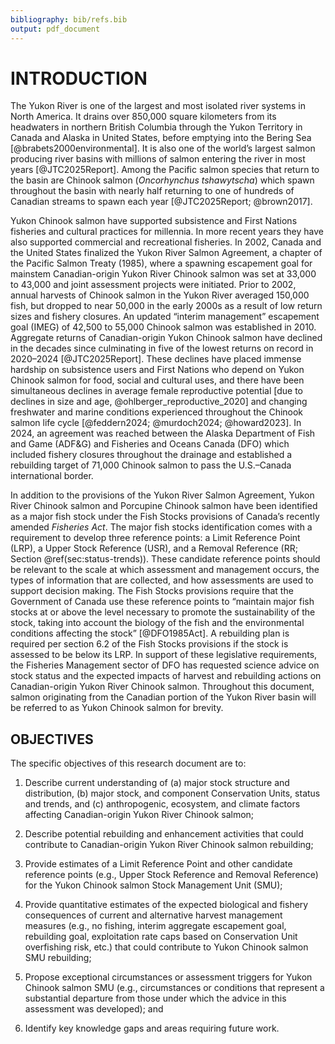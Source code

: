 ```yaml
---
bibliography: bib/refs.bib
output: pdf_document
---
```

# INTRODUCTION {#sec:introduction}

The Yukon River is one of the largest and most isolated river systems in North America. It drains over 850,000 square kilometers from its headwaters in northern British Columbia through the Yukon Territory in Canada and Alaska in United States, before emptying into the Bering Sea [@brabets2000environmental]. It is also one of the world’s largest salmon producing river basins with millions of salmon entering the river in most years [@JTC2025Report]. Among the Pacific salmon species that return to the basin are Chinook salmon (*Oncorhynchus tshawytscha*) which spawn throughout the basin with nearly half returning to one of hundreds of Canadian streams to spawn each year [@JTC2025Report; @brown2017].  

Yukon Chinook salmon have supported subsistence and First Nations fisheries and cultural practices for millennia. In more recent years they have also supported commercial and recreational fisheries. In 2002, Canada and the United States finalized the Yukon River Salmon Agreement, a chapter of the Pacific Salmon Treaty (1985), where a spawning escapement goal for mainstem Canadian-origin Yukon River Chinook salmon was set at 33,000 to 43,000 and joint assessment projects were initiated. Prior to 2002, annual harvests of Chinook salmon in the Yukon River averaged 150,000 fish, but dropped to near 50,000 in the early 2000s as a result of low return sizes and fishery closures. An updated "interim management" escapement goal (IMEG) of 42,500 to 55,000 Chinook salmon was established in 2010. Aggregate returns of Canadian-origin Yukon Chinook salmon have declined in the decades since culminating in five of the lowest returns on record in 2020–2024 [@JTC2025Report]. These declines have placed immense hardship on subsistence users and First Nations who depend on Yukon Chinook salmon for food, social and cultural uses, and there have been simultaneous declines in average female reproductive potential [due to declines in size and age, @ohlberger_reproductive_2020] and changing freshwater and marine conditions experienced throughout the Chinook salmon life cycle [@feddern2024; @murdoch2024; @howard2023]. In 2024, an agreement was reached between the Alaska Department of Fish and Game (ADF&G) and Fisheries and Oceans Canada (DFO) which included fishery closures throughout the drainage and established a rebuilding target of 71,000 Chinook salmon to pass the U.S.--Canada international border. 

In addition to the provisions of the Yukon River Salmon Agreement, Yukon River Chinook salmon and Porcupine Chinook salmon have been identified as a major fish stock under the Fish Stocks provisions of Canada’s recently amended *Fisheries Act*. The major fish stocks identification comes with a requirement to develop three reference points: a Limit Reference Point (LRP), a Upper Stock Reference (USR), and a Removal Reference (RR; Section \@ref(sec:status-trends)). These candidate reference points should be relevant to the scale at which assessment and management occurs, the types of information that are collected, and how assessments are used to support decision making. The Fish Stocks provisions require that the Government of Canada use these reference points to “maintain major fish stocks at or above the level necessary to promote the sustainability of the stock, taking into account the biology of the fish and the environmental conditions affecting the stock” [@DFO1985Act]. A rebuilding plan is required per section 6.2 of the Fish Stocks provisions if the stock is assessed to be below its LRP. In support of these legislative requirements, the Fisheries Management sector of DFO has requested science advice on stock status and the expected impacts of harvest and rebuilding actions on Canadian-origin Yukon River Chinook salmon. Throughout this document, salmon originating from the Canadian portion of the Yukon River basin will be referred to as Yukon Chinook salmon for brevity.   

<!-- Under Canada’s Wild Salmon Policy [@WSP2005], Canadian Yukon River Chinook salmon belong to 12 conservation units (CUs) which are genetically and ecologically unique [@holtbyConservationUnitsPacific2007]. These 12 CUs represent 2 stock management units (SMU): Yukon River Chinook salmon and Porcupine Chinook salmon. Canadian-origin Yukon River Chinook salmon are genetically unique within the entire drainage, and sampling in the lower river provides in-season estimates of the Canadian component that enter the system. These data are used by fisheries managers in-season when determining appropriate management measures throughout the drainage. Since 1982, projects on the Yukon River have provided critical data on Chinook salmon passing the international border. From 1982–2004, a mark-recapture program utilizing fishwheels operated 15 river kilometers (rkm) upstream of the border and since 2005, an assessment site near Eagle, Alaska, 20 rkm downstream of the border has used sonars to estimate passage. Since 2023, a run reconstruction model [@JTC2025Report; @connors_estimates_2023] has been used which incorporates assessment data to provide a postseason estimate of border passage. Escapement of Canadian-origin Chinook salmon is determined by removing harvest estimated to have occurred upstream of the Eagle sonar assessment site, in both U.S. and Canada. Chinook salmon returning to the Canadian portion of the Porcupine River move into the Porcupine River at Fort Yukon, Alaska, downstream of the U.S. and Canada border, and downstream of the assessment site near Eagle, Alaska. Assessment of Canadian-origin Chinook salmon in the Porcupine River has occurred at a site near Old Crow, Yukon since 2014. The total escapement of all Canadian-origin Yukon River Chinook salmon would therefore need to include estimates from the assessment sites on the mainstem Yukon River near Eagle, Alaska and on the Porcupine River near Old Crow, Yukon. -->



## OBJECTIVES

The specific objectives of this research document are to:

1.  Describe current understanding of (a) major stock structure and distribution, (b) major stock, and component Conservation Units, status and trends, and (c) anthropogenic, ecosystem, and climate factors affecting Canadian-origin Yukon River Chinook salmon;

2.  Describe potential rebuilding and enhancement activities that could contribute to Canadian-origin Yukon River Chinook salmon rebuilding;

3.  Provide estimates of a Limit Reference Point and other candidate reference points (e.g., Upper Stock Reference and Removal Reference) for the Yukon Chinook salmon Stock Management Unit (SMU);

4.  Provide quantitative estimates of the expected biological and fishery consequences of current and alternative harvest management measures (e.g., no fishing, interim aggregate escapement goal, rebuilding goal, exploitation rate caps based on Conservation Unit overfishing risk, etc.) that could contribute to Yukon Chinook salmon SMU rebuilding;

5.  Propose exceptional circumstances or assessment triggers for Yukon Chinook salmon SMU (e.g., circumstances or conditions that represent a substantial departure from those under which the advice in this assessment was developed); and

6.  Identify key knowledge gaps and areas requiring future work.
